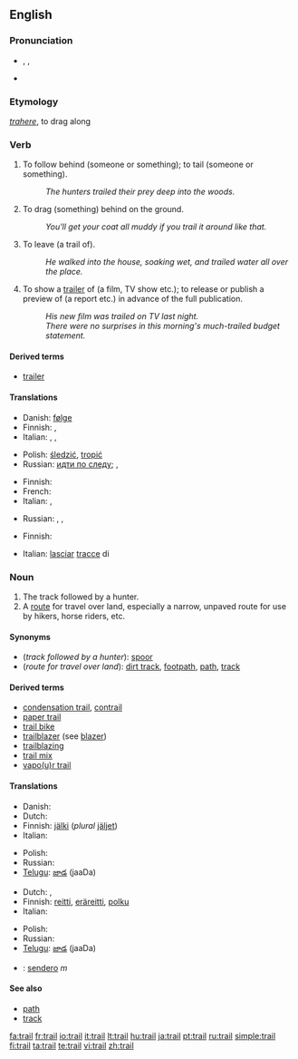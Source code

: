{{wikipedia|dab=trail (disambiguation)|trail}}
==English==

===Pronunciation===
* {{enPR|trāl}}, {{IPA|/treɪl/}}, {{SAMPA|/treIl/}}
* {{rhymes|eɪl}}

===Etymology===
{{etyl|la}} ''[[trahere]]'', to drag along

===Verb===
{{en-verb}}

# {{transitive}} To follow behind (someone or something); to tail (someone or something).
#: ''The hunters trailed their prey deep into the woods.''
# {{transitive}} To drag (something) behind on the ground.
#: ''You'll get your coat all muddy if you trail it around like that.''
# {{transitive}} To leave (a trail of).
#: ''He walked into the house, soaking wet, and trailed water all over the place.''
# {{transitive}} To show a [[trailer]] of (a film, TV show etc.); to release or publish a preview of (a report etc.) in advance of the full publication.
#: ''His new film was trailed on TV last night.''
#: ''There were no surprises in this morning's much-trailed budget statement.''

====Derived terms====
<!--derived from the verb-->
* [[trailer]]

====Translations====

{{trans-top|follow behind}}
* Danish: [[følge]]
* Finnish: {{t+|fi|seurata}}, {{t+|fi|jäljittää}}
* Italian: {{t-|it|pedinare}}, {{t+|it|seguire}}, {{t-|it|inseguire}}
{{trans-mid}}
* Polish: [[śledzić]], [[tropić]]
* Russian: [[идти по следу]]; {{t|ru|выслеживать|tr=vysl'éživat'|sc=Cyrl}} {{impf}}, {{t|ru|выследить|tr=výsl'edit'|sc=Cyrl}} {{pf}}
{{trans-bottom}}

{{trans-top|drag behind}}
* Finnish: {{t-|fi|raahata}}
* French: {{t+|fr|traîner}}
* Italian: {{t+|it|trascinare}}, {{t+|it|trainare}}
{{trans-mid}}
* Russian: {{t|ru|тянуть|tr=t'anút'|sc=Cyrl}}, {{t|ru|волочить|tr=voločít'|sc=Cyrl}}, {{t|ru|тащить|tr=taš'ít'|sc=Cyrl}}
{{trans-bottom}}

{{trans-top|leave (a trail of)}}
* Finnish: {{t-|fi|laahustaa}}
{{trans-mid}}
* Italian: [[lasciare|lasciar]] [[traccia|tracce]] di
{{trans-bottom}}

===Noun===
{{wikipedia|trail|trail (route)}}
{{en-noun}}

# The track followed by a hunter.
# A [[route]] for travel over land, especially a narrow, unpaved route for use by hikers, horse riders, etc.

====Synonyms====
* (''track followed by a hunter''): [[spoor]]
* (''route for travel over land''): [[dirt track]], [[footpath]], [[path]], [[track]]

====Derived terms====
<!--derived from the noun-->
* [[condensation trail]], [[contrail]]
* [[paper trail]]
* [[trail bike]]
* [[trailblazer]] (see [[blazer]])
* [[trailblazing]]
* [[trail mix]]
* [[vapour trail|vapo(u)r trail]]

====Translations====
{{trans-top|track followed by a hunter}}
* Danish: {{t-|da|spor}}
* Dutch: {{t+|nl|spoor}}
* Finnish: [[jälki]] (''plural'' [[jäljet]])
* Italian: {{t+|it|traccia|f}}
{{trans-mid}}
* Polish: {{t-|pl|trop|m}}
* Russian: {{t|ru|след|m|tr=sl'ed|sc=Cyrl}}
* [[Telugu]]: [[జాడ]] (jaaDa)
{{trans-bottom}}

{{trans-top|route for travel over land}}
* Dutch: {{t-|nl|route}}, {{t+|nl|pad|n}}
* Finnish: [[reitti]], [[eräreitti]], [[polku]]
* Italian: {{t+|it|sentiero|m}}
{{trans-mid}}
* Polish: {{t+|pl|ścieżka|f}}
* Russian: {{t+|ru|тропа|f|tr=tropá|sc=Cyrl}}
* [[Telugu]]: [[జాడ]] (jaaDa)
{{trans-bottom}}

{{checktrans}}
* {{ttbc|Spanish}}: [[sendero]] ''m''

====See also====
* [[path]]
* [[track]]

[[fa:trail]]
[[fr:trail]]
[[io:trail]]
[[it:trail]]
[[lt:trail]]
[[hu:trail]]
[[ja:trail]]
[[pt:trail]]
[[ru:trail]]
[[simple:trail]]
[[fi:trail]]
[[ta:trail]]
[[te:trail]]
[[vi:trail]]
[[zh:trail]]
